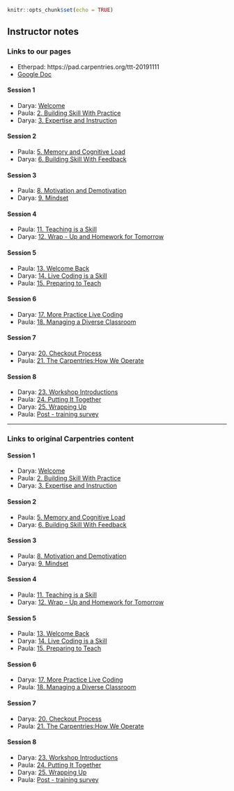 
```r
knitr::opts_chunk$set(echo = TRUE)
```

## Instructor notes

### Links to our pages

- Etherpad: https://pad.carpentries.org/ttt-20191111
- [Google Doc](https://docs.google.com/document/d/1SgSpqMpNM-kbHKJGVzgvD1IWhDJkQ7J_mkqi-USz5kg/edit#heading=h.vcjbmeh6wgzg)


#### Session 1

- Darya: [Welcome](01welcome.html)
- Paula: [2. Building Skill With Practice](building_skills_02.html)
- Darya: [3. Expertise and Instruction](expertise_03.html)

#### Session 2

- Paula: [5. Memory and Cognitive Load](memory_05.html)
- Darya: [6. Building Skill With Feedback](feedback_06.html)

#### Session 3
- Paula: [8. Motivation and Demotivation](motivation_08.html)
- Darya: [9. Mindset](mindset_09.html)

#### Session 4  
- Paula: [11. Teaching is a Skill](teachingisaskill_11.html)
- Darya: [12. Wrap - Up and Homework for Tomorrow](wrapuphw_12.html)

#### Session 5
- Paula: [13. Welcome Back]()
- Darya: [14. Live Coding is a Skill](livecodingskill_14.html)
- Paula: [15. Preparing to Teach]()

#### Session 6
- Darya: [17. More Practice Live Coding](morelivecoding_17.html)
- Paula: [18. Managing a Diverse Classroom]()

#### Session 7
- Darya: [20. Checkout Process](checkout_20.html)
- Paula: [21. The Carpentries:How We Operate](https://carpentries.github.io/instructor-training/21-carpentries/index.html)

#### Session 8  
- Darya: [23. Workshop Introductions](wkspintros_23.html)
- Paula: [24. Putting It Together]()
- Darya: [25. Wrapping Up](wrapup_25.html)
- Paula: [Post - training survey]()

***

### Links to original Carpentries content

#### Session 1

- Darya: [Welcome](https://carpentries.github.io/instructor-training/01-welcome/index.html)
- Paula: [2. Building Skill With Practice](https://carpentries.github.io/instructor-training/02-practice-learning/index.html)
- Darya: [3. Expertise and Instruction](https://carpentries.github.io/instructor-training/03-expertise/index.html)

#### Session 2

- Paula: [5. Memory and Cognitive Load](https://carpentries.github.io/instructor-training/05-memory/index.html)
- Darya: [6. Building Skill With Feedback](https://carpentries.github.io/instructor-training/06-feedback/index.html)

#### Session 3
- Paula: [8. Motivation and Demotivation](https://carpentries.github.io/instructor-training/08-motivation/index.html)
- Darya: [9. Mindset](https://carpentries.github.io/instructor-training/09-mindset/index.html)

#### Session 4  
- Paula: [11. Teaching is a Skill](https://carpentries.github.io/instructor-training/11-practice-teaching/index.html)
- Darya: [12. Wrap - Up and Homework for Tomorrow](https://carpentries.github.io/instructor-training/12-homework/index.html)

#### Session 5
- Paula: [13. Welcome Back](https://carpentries.github.io/instructor-training/13-second-welcome/index.html)
- Darya: [14. Live Coding is a Skill](https://carpentries.github.io/instructor-training/14-live/index.html)
- Paula: [15. Preparing to Teach](https://carpentries.github.io/instructor-training/15-lesson-study/index.html)

#### Session 6
- Darya: [17. More Practice Live Coding](https://carpentries.github.io/instructor-training/17-performance/index.html)
- Paula: [18. Managing a Diverse Classroom](https://carpentries.github.io/instructor-training/18-management/index.html)

#### Session 7
- Darya: [20. Checkout Process](https://carpentries.github.io/instructor-training/20-checkout/index.html)
- Paula: [21. The Carpentries:How We Operate](https://carpentries.github.io/instructor-training/21-carpentries/index.html)

#### Session 8  
- Darya: [23. Workshop Introductions](https://carpentries.github.io/instructor-training/23-introductions/index.html)
- Paula: [24. Putting It Together]()
- Darya: [25. Wrapping Up]()
- Paula: [Post - training survey]()